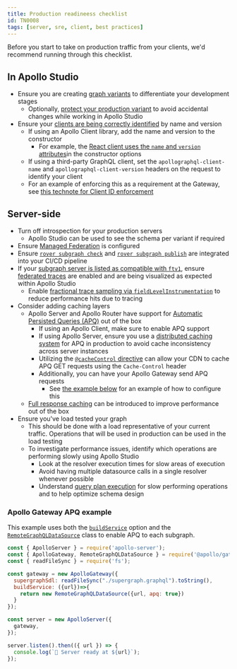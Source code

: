```yaml
---
title: Production readineess checklist
id: TN0008
tags: [server, sre, client, best practices]
---
```


Before you start to take on production traffic from your clients, we'd recommend running through this checklist.

## In Apollo Studio

- Ensure you are creating [graph variants](/studio/org/graphs#managing-variants) to differentiate your development stages
  - Optionally, [protect your production variant](/studio/org/graphs#protected-variants-enterprise-only) to avoid accidental changes while working in Apollo Studio
- Ensure your [clients are being correctly identified](/studio/client-awareness/) by name and version
  - If using an Apollo Client library, add the name and version to the constructor 
    - For example, the [React client uses the `name` and `version` attributes](/react/api/core/ApolloClient#name)in the constructor options
  - If using a third-party GraphQL client, set the `apollographql-client-name` and `apollographql-client-version` headers on the request to identify your client
  - For an example of enforcing this as a requirement at the Gateway, see [this technote for Client ID enforcement](/technotes/TN0001-client-id-enforcement/) 
  
## Server-side
- Turn off introspection for your production servers
  - Apollo Studio can be used to see the schema per variant if required
- Ensure [Managed Federation](/federation/managed-federation/setup/) is configured
- Ensure [`rover subgraph check`](/rover/commands/subgraphs#subgraph-check) and [`rover subgraph publish`](/rover/commands/subgraphs#subgraph-publish) are integrated into your CI/CD pipeline
- If your [subgraph server is listed as compatible with `ftv1`](/federation/other-servers), ensure [federated traces](/federation/metrics/) are enabled and are being visualized as expected within Apollo Studio
  - Enable [fractional trace sampling via `fieldLevelInstrumentation`](/studio/metrics/field-usage/#fractional-sampling) to reduce performance hits due to tracing
- Consider adding caching layers
  - Apollo Server and Apollo Router have support for [Automatic Persisted Queries (APQ)](/apollo-server/performance/apq/) out of the box
    - If using an Apollo Client, make sure to enable APQ support
    - If using Apollo Server, ensure you use a [distributed caching system](/apollo-server/performance/cache-backends) for APQ in production to avoid cache inconsistency across server instances
    - Utilizing the [`@cacheControl` directive](/apollo-server/api/plugin/cache-control) can allow your CDN to cache APQ GET requests using the `Cache-Control` header
    - Additionally, you can have your Apollo Gateway send APQ requests
      - See [the example below](#apollo-gateway-apq-example) for an example of how to configure this
  - [Full response caching](/apollo-server/performance/caching/) can be introduced to improve performance out of the box
- Ensure you've load tested your graph
  - This should be done with a load representative of your current traffic. Operations that will be used in production can be used in the load testing
  - To investigate performance issues, identify which operations are performing slowly using Apollo Studio
    - Look at the resolver execution times for slow areas of execution 
    - Avoid having multiple datasource calls in a single resolver whenever possible
    - Understand [query plan execution](/federation/query-plans) for slow performing operations and to help optimize schema design


### Apollo Gateway APQ example

This example uses both the [`buildService`](/federation/api/apollo-gateway/#buildservice) option and the [`RemoteGraphQLDataSource`](/federation/api/apollo-gateway/#apq) class to enable APQ to each subgraph.

```js
const { ApolloServer } = require('apollo-server');
const { ApolloGateway, RemoteGraphQLDataSource } = require('@apollo/gateway');
const { readFileSync } = require('fs');

const gateway = new ApolloGateway({
  supergraphSdl: readFileSync("./supergraph.graphql").toString(),
  buildService: ({url})=>{
    return new RemoteGraphQLDataSource({url, apq: true})
  }
});

const server = new ApolloServer({
  gateway,
});

server.listen().then(({ url }) => {
  console.log(`🚀 Server ready at ${url}`);
});
```